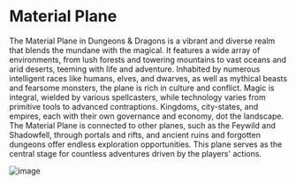 # Material Plane

The Material Plane in Dungeons & Dragons is a vibrant and diverse realm that blends the mundane with the magical. It features a wide array of environments, from lush forests and towering mountains to vast oceans and arid deserts, teeming with life and adventure. Inhabited by numerous intelligent races like humans, elves, and dwarves, as well as mythical beasts and fearsome monsters, the plane is rich in culture and conflict. Magic is integral, wielded by various spellcasters, while technology varies from primitive tools to advanced contraptions. Kingdoms, city-states, and empires, each with their own governance and economy, dot the landscape. The Material Plane is connected to other planes, such as the Feywild and Shadowfell, through portals and rifts, and ancient ruins and forgotten dungeons offer endless exploration opportunities. This plane serves as the central stage for countless adventures driven by the players' actions.

![image](/assets/atlas/plaes-wheel.webp)

